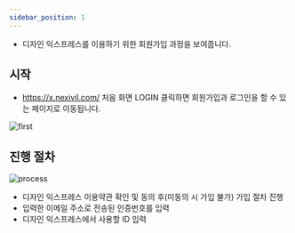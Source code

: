 ```yaml
---
sidebar_position: 1
---
```

<!-- import process from "../../static/img/Auth/process2-600.gif"; -->
* 디자인 익스프레스를 이용하기 위한 회원가입 과정을 보여줍니다.

## 시작

* https://x.nexivil.com/ 처음 화면 LOGIN 클릭하면 회원가입과 로그인을 할 수 있는 페이지로 이동됩니다.

![first](/img/Auth/firstPage.GIF)

## 진행 절차

![process](/img/Auth/process2-600.GIF)
<!-- <div>
    <div float= "center">
        <img src={process} alt="Image alt"/>
    </div>
</div> -->

* 디자인 익스프레스 이용약관 확인 및 동의 후(미동의 시 가입 불가) 가입 절차 진행
* 입력한 이메일 주소로 전송된 인증번호를 입력
* 디자인 익스프레스에서 사용할 ID 입력 